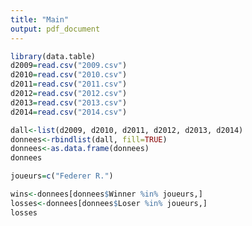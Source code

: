 ```yaml
---
title: "Main"
output: pdf_document
---
```


```r
library(data.table)
d2009=read.csv("2009.csv")
d2010=read.csv("2010.csv")
d2011=read.csv("2011.csv")
d2012=read.csv("2012.csv")
d2013=read.csv("2013.csv")
d2014=read.csv("2014.csv")

dall<-list(d2009, d2010, d2011, d2012, d2013, d2014)
donnees<-rbindlist(dall, fill=TRUE)
donnees<-as.data.frame(donnees)
donnees
```

```r
joueurs=c("Federer R.")

wins<-donnees[donnees$Winner %in% joueurs,]
losses<-donnees[donnees$Loser %in% joueurs,]
losses
```

